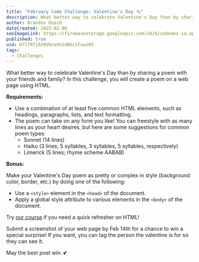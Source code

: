 ```yaml
---
title: "February Code Challenge: Valentine's Day 💘"
description: What better way to celebrate Valentine's Day than by sharing a poem with your friends and family? In this challenge, you will create a poem on a web page using HTML...
author: Brandon Dusch
dateCreated: 2023-02-06
seoImageLink: https://firebasestorage.googleapis.com/v0/b/codedex-io.appspot.com/o/blogs%2Fmonthly-challenge-valentines-day%2Fbanner.png?alt=media&token=8f32b73f-6695-4787-bc51-28179b817552
published: true
uid: H7lTRTjDJ0VbnaVUJdWSclFxwiH3
tags:
  - Challenges
---
```


What better way to celebrate Valentine's Day than by sharing a poem with your friends and family? In this challenge, you will create a poem on a web page using HTML.

**Requirements:**

- Use a combination of at least five common HTML elements, such as headings, paragraphs, lists, and text formatting.
- The poem can take on any form you like! You can freestyle with as many lines as your heart desires, but here are some suggestions for common poem types:
  - Sonnet (14 lines)
  - Haiku (3 lines; 5 syllables, 3 syllables, 5 syllables, respectively)
  - Limerick (5 lines; rhyme scheme AABAB)

**Bonus:** 

Make your Valentine's Day poem as pretty or complex in style (background color, border, etc.) by doing one of the following:

- Use a `<style>` element in the `<head>` of the document.
- Apply a global style attribute to various elements in the `<body>` of the document.

Try [our course](https://www.codedex.io/html) if you need a quick refresher on HTML!

Submit a screenshot of your web page by Feb 14th for a chance to win a special surprise! If you want, you can tag the person the valentine is for so they can see it.

May the best poet win. 💕 
